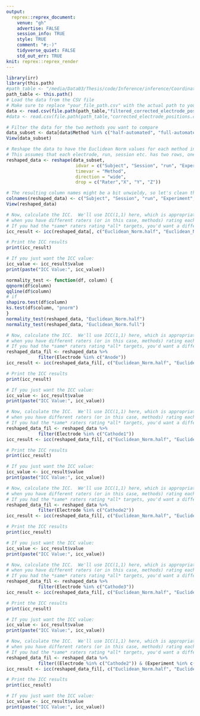 ```yaml
---
output:
  reprex::reprex_document:
    venue: "gh"
    advertise: FALSE
    session_info: TRUE
    style: TRUE
    comment: "#;-)"
    tidyverse_quiet: FALSE
    std_out_err: TRUE
knit: reprex::reprex_render
---
```


```r
library(irr)
library(this.path)
#path_table <- "/media/Data03/Thesis/code/Inference/inference/Coordinates"
path_table <- this.path()
# Load the data from the CSV file
# Make sure to replace "your_file_path.csv" with the actual path to your file
data <- read.csv(file.path(path_table,"filtered_corrected_electrode_positions.csv"))
#data <- read.csv(file.path(path_table,"corrected_electrode_positions.csv"))

# Filter the data for the two methods you want to compare
data_subset <- data[data$Method %in% c("half-automated", "full-automated"), ]
View(data_subset)
```

```r

# Reshape the data to have the Euclidean Norm values for each method in separate columns
# This assumes that each electrode, run, session etc. has two rows, one for each method.
reshaped_data <- reshape(data_subset,
                          idvar = c("Subject", "Session", "run", "Experiment", "Electrode"),
                          timevar = "Method",
                          direction = "wide",
                          drop = c("Rater","X", "Y", "Z"))

# The resulting column names might be a bit unwieldy, so let's clean them up
colnames(reshaped_data) <- c("Subject", "Session", "run", "Experiment", "Electrode", "Euclidean_Norm.full", "Euclidean_Norm.half")
View(reshaped_data)
```


```r
# Now, calculate the ICC.  We'll use ICC(1,1) here, which is appropriate 
# when you have different raters (or in this case, methods) rating each target.
# If you had the *same* raters rating *all* targets, you'd want a different ICC.
icc_result <- icc(reshaped_data[, c("Euclidean_Norm.half", "Euclidean_Norm.full")], model = "oneway", type = "agreement", unit = "single")

# Print the ICC results
print(icc_result)

# If you just want the ICC value:
icc_value <- icc_result$value
print(paste("ICC Value:", icc_value))

```

```r
normality_test <- function(df, column) {
qqnorm(df$column)
qqline(df$column)
# if 
shapiro.test(df$column)
ks.test(df$column, "pnorm")
}
normality_test(reshaped_data, "Euclidean_Norm.half")
normality_test(reshaped_data, "Euclidean_Norm.full")
```

```r
# Now, calculate the ICC.  We'll use ICC(1,1) here, which is appropriate 
# when you have different raters (or in this case, methods) rating each target.
# If you had the *same* raters rating *all* targets, you'd want a different ICC.
reshaped_data_fil <- reshaped_data %>%
            filter(Electrode %in% c("Anode"))
icc_result <- icc(reshaped_data_fil[, c("Euclidean_Norm.half", "Euclidean_Norm.full")], model = "oneway", type = "agreement", unit = "single")

# Print the ICC results
print(icc_result)

# If you just want the ICC value:
icc_value <- icc_result$value
print(paste("ICC Value:", icc_value))
```

```r
# Now, calculate the ICC.  We'll use ICC(1,1) here, which is appropriate 
# when you have different raters (or in this case, methods) rating each target.
# If you had the *same* raters rating *all* targets, you'd want a different ICC.
reshaped_data_fil <- reshaped_data %>%
            filter(Electrode %in% c("Cathode1"))
icc_result <- icc(reshaped_data_fil[, c("Euclidean_Norm.half", "Euclidean_Norm.full")], model = "oneway", type = "agreement", unit = "single")

# Print the ICC results
print(icc_result)

# If you just want the ICC value:
icc_value <- icc_result$value
print(paste("ICC Value:", icc_value))
```

```r
# Now, calculate the ICC.  We'll use ICC(1,1) here, which is appropriate 
# when you have different raters (or in this case, methods) rating each target.
# If you had the *same* raters rating *all* targets, you'd want a different ICC.
reshaped_data_fil <- reshaped_data %>%
            filter(Electrode %in% c("Cathode2"))
icc_result <- icc(reshaped_data_fil[, c("Euclidean_Norm.half", "Euclidean_Norm.full")], model = "oneway", type = "agreement", unit = "single")

# Print the ICC results
print(icc_result)

# If you just want the ICC value:
icc_value <- icc_result$value
print(paste("ICC Value:", icc_value))
```

```r
# Now, calculate the ICC.  We'll use ICC(1,1) here, which is appropriate 
# when you have different raters (or in this case, methods) rating each target.
# If you had the *same* raters rating *all* targets, you'd want a different ICC.
reshaped_data_fil <- reshaped_data %>%
            filter(Electrode %in% c("Cathode3"))
icc_result <- icc(reshaped_data_fil[, c("Euclidean_Norm.half", "Euclidean_Norm.full")], model = "oneway", type = "agreement", unit = "single")

# Print the ICC results
print(icc_result)

# If you just want the ICC value:
icc_value <- icc_result$value
print(paste("ICC Value:", icc_value))
```

```r
# Now, calculate the ICC.  We'll use ICC(1,1) here, which is appropriate 
# when you have different raters (or in this case, methods) rating each target.
# If you had the *same* raters rating *all* targets, you'd want a different ICC.
reshaped_data_fil <- reshaped_data %>%
            filter((Electrode %in% c("Cathode2")) & (Experiment %in% c("P3")))
icc_result <- icc(reshaped_data_fil[, c("Euclidean_Norm.half", "Euclidean_Norm.full")], model = "oneway", type = "agreement", unit = "single")

# Print the ICC results
print(icc_result)

# If you just want the ICC value:
icc_value <- icc_result$value
print(paste("ICC Value:", icc_value))
```